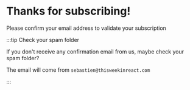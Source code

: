 # Thanks for subscribing!

Please confirm your email address to validate your subscription

:::tip Check your spam folder

If you don't receive any confirmation email from us, maybe check your spam folder?

The email will come from `sebastien@thisweekinreact.com`

:::
